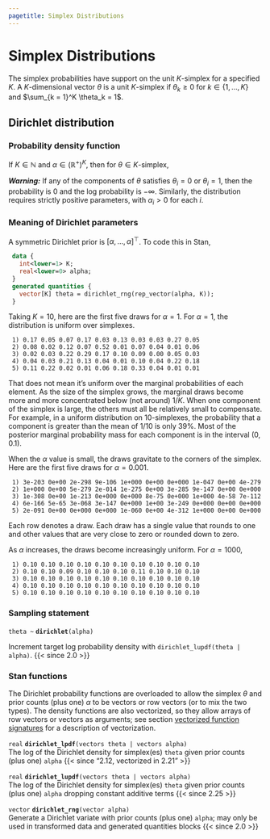 ```yaml
---
pagetitle: Simplex Distributions
---
```


# Simplex Distributions



The simplex probabilities have support on the unit $K$-simplex for a
specified $K$.  A $K$-dimensional vector $\theta$ is a unit
$K$-simplex if $\theta_k \geq 0$ for $k \in \{1,\ldots,K\}$ and
$\sum_{k = 1}^K \theta_k = 1$.

## Dirichlet distribution

### Probability density function

If $K \in \mathbb{N}$ and $\alpha \in (\mathbb{R}^+)^{K}$, then for
$\theta \in \text{$K$-simplex}$,

\begin{equation*}
\text{Dirichlet}(\theta|\alpha) =
\frac{\Gamma \! \left( \sum_{k=1}^K \alpha_k \right)}{\prod_{k=1}^K \Gamma(\alpha_k)}  \prod_{k=1}^K \theta_k^{\alpha_k -1}
\end{equation*}


_**Warning:**_
If any of the components of $\theta$ satisfies
$\theta_i = 0$ or $\theta_i = 1$, then the probability is $0$ and the
log probability is $-\infty$.  Similarly, the distribution requires
strictly positive parameters, with $\alpha_i > 0$ for each $i$.

### Meaning of Dirichlet parameters

A symmetric Dirichlet prior is $[\alpha, \ldots, \alpha]^{\top}$.  To
code this in Stan,

```stan
 data {
   int<lower=1> K;
   real<lower=0> alpha;
 }
 generated quantities {
   vector[K] theta = dirichlet_rng(rep_vector(alpha, K));
 }
```

Taking $K = 10$, here are the first five draws for $\alpha = 1$.
For $\alpha = 1$, the distribution is uniform over simplexes.

```
 1) 0.17 0.05 0.07 0.17 0.03 0.13 0.03 0.03 0.27 0.05
 2) 0.08 0.02 0.12 0.07 0.52 0.01 0.07 0.04 0.01 0.06
 3) 0.02 0.03 0.22 0.29 0.17 0.10 0.09 0.00 0.05 0.03
 4) 0.04 0.03 0.21 0.13 0.04 0.01 0.10 0.04 0.22 0.18
 5) 0.11 0.22 0.02 0.01 0.06 0.18 0.33 0.04 0.01 0.01
```

That does not mean it's uniform over the marginal probabilities of
each element.  As the size of the simplex grows, the marginal draws
become more and more concentrated below (not around) $1/K$.  When one
component of the simplex is large, the others must all be relatively
small to compensate.  For example, in a uniform distribution on
$10$-simplexes, the probability that a component is greater than the
mean of $1/10$ is only 39\%.  Most of the posterior marginal
probability mass for each component is in the interval $(0, 0.1)$.

When the $\alpha$ value is small, the draws gravitate to the corners
of the simplex.  Here are the first five draws for $\alpha = 0.001$.

```
 1) 3e-203 0e+00 2e-298 9e-106 1e+000 0e+00 0e+000 1e-047 0e+00 4e-279
 2) 1e+000 0e+00 5e-279 2e-014 1e-275 0e+00 3e-285 9e-147 0e+00 0e+000
 3) 1e-308 0e+00 1e-213 0e+000 0e+000 8e-75 0e+000 1e+000 4e-58 7e-112
 4) 6e-166 5e-65 3e-068 3e-147 0e+000 1e+00 3e-249 0e+000 0e+00 0e+000
 5) 2e-091 0e+00 0e+000 0e+000 1e-060 0e+00 4e-312 1e+000 0e+00 0e+000
```

Each row denotes a draw.  Each draw has a single value that rounds to
one and other values that are very close to zero or rounded down to
zero.

As $\alpha$ increases, the draws become increasingly uniform.  For
$\alpha = 1000$,

```
 1) 0.10 0.10 0.10 0.10 0.10 0.10 0.10 0.10 0.10 0.10
 2) 0.10 0.10 0.09 0.10 0.10 0.10 0.11 0.10 0.10 0.10
 3) 0.10 0.10 0.10 0.10 0.10 0.10 0.10 0.10 0.10 0.10
 4) 0.10 0.10 0.10 0.10 0.10 0.10 0.10 0.10 0.10 0.10
 5) 0.10 0.10 0.10 0.10 0.10 0.10 0.10 0.10 0.10 0.10
```

### Sampling statement

`theta ~ ` **`dirichlet`**`(alpha)`

Increment target log probability density with `dirichlet_lupdf(theta | alpha)`.
{{< since 2.0 >}}
<!-- real; dirichlet ~; -->
\index{{\tt \bfseries dirichlet }!sampling statement|hyperpage}

### Stan functions


The Dirichlet probability functions are overloaded to allow
the simplex $\theta$ and prior counts (plus one) $\alpha$ to be vectors or
row vectors (or to mix the two types).  The density functions are also
vectorized, so they allow arrays of row vectors or vectors as
arguments; see section [vectorized function signatures](conventions_for_probability_functions.qmd#prob-vectorization) for a description of
vectorization.


<!-- real; dirichlet_lpdf; (vectors theta | vectors alpha); -->
\index{{\tt \bfseries dirichlet\_lpdf }!{\tt (vectors theta \textbar\ vectors alpha): real}|hyperpage}

`real` **`dirichlet_lpdf`**`(vectors theta | vectors alpha)`<br>\newline
The log of the Dirichlet density for simplex(es) `theta` given prior counts
(plus one) `alpha`
{{< since "2.12, vectorized in 2.21" >}}

<!-- real; dirichlet_lupdf; (vectors theta | vectors alpha); -->
\index{{\tt \bfseries dirichlet\_lupdf }!{\tt (vectors theta \textbar\ vectors alpha): real}|hyperpage}

`real` **`dirichlet_lupdf`**`(vectors theta | vectors alpha)`<br>\newline
The log of the Dirichlet density for simplex(es) `theta` given prior counts
(plus one) `alpha` dropping constant additive terms
{{< since 2.25 >}}

<!-- vector; dirichlet_rng; (vector alpha); -->
\index{{\tt \bfseries dirichlet\_rng }!{\tt (vector alpha): vector}|hyperpage}

`vector` **`dirichlet_rng`**`(vector alpha)`<br>\newline
Generate a Dirichlet variate with prior counts (plus one) `alpha`; may
only be used in transformed data and generated quantities blocks
{{< since 2.0 >}}
